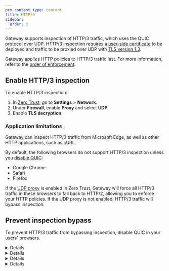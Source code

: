 ```yaml
---
pcx_content_type: concept
title: HTTP/3
sidebar:
  order: 3
---
```



Gateway supports inspection of HTTP/3 traffic, which uses the QUIC protocol over UDP. HTTP/3 inspection requires a [user-side certificate](/cloudflare-one/connections/connect-devices/user-side-certificates/) to be deployed and traffic to be proxied over UDP with [TLS version 1.3](/cloudflare-one/policies/gateway/http-policies/tls-decryption/).

Gateway applies HTTP policies to HTTP/3 traffic last. For more information, refer to the [order of enforcement](/cloudflare-one/policies/gateway/order-of-enforcement/#http3-traffic).

## Enable HTTP/3 inspection

To enable HTTP/3 inspection:

1. In [Zero Trust](https://one.dash.cloudflare.com), go to **Settings** > **Network**.
2. Under **Firewall**, enable **Proxy** and select **UDP**.
3. Enable **TLS decryption**.

### Application limitations

Gateway can inspect HTTP/3 traffic from Microsoft Edge, as well as other HTTP applications, such as cURL.

By default, the following browsers do not support HTTP/3 inspection unless you [disable QUIC](#prevent-inspection-bypass):

- Google Chrome
- Safari
- Firefox

If the [UDP proxy](#enable-http3-inspection) is enabled in Zero Trust, Gateway will force all HTTP/3 traffic in these browsers to fall back to HTTP/2, allowing you to enforce your HTTP policies. If the UDP proxy is not enabled, HTTP/3 traffic will bypass inspection.

## Prevent inspection bypass

To prevent HTTP/3 traffic from bypassing inspection, disable QUIC in your users' browsers.

<Details header="Google Chrome">

1. Go to `chrome://flags`
2. Disable **Experimental QUIC protocol**.
3. Relaunch Chrome.

</Details>

<Details header="Safari">

1. Go to **Safari** > **Settings** > **Advanced** and enable **Show Develop menu in menu bar**, then relaunch Safari.
2. Go to **Develop** > **Experimental Features** and disable **HTTP/3**.
3. Relaunch Safari.

</Details>

<Details header="Firefox">

1. Go to `about:config`.
2. If you receive a warning, select **Accept the Risk and Continue**.
3. Disable **network.http.http3.enable**.
4. Relaunch Firefox.

</Details>

<Details header="Microsoft Edge">

1. Go to `edge://flags`
2. Disable **Experimental QUIC protocol**.
3. Relaunch Edge.

</Details>
